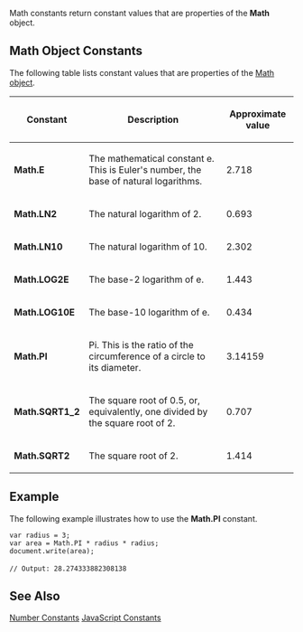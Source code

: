 Math constants return constant values that are properties of the '''Math''' object.


==Math Object Constants==
The following table lists constant values that are properties of the [[javascript/Math|Math object]].

{| class='wikitable'
|-
! Constant
! Description
! Approximate value
|-
| '''Math.E'''
| The mathematical constant e. This is Euler's number, the base of natural logarithms.
| 2.718
|-
| '''Math.LN2'''
| The natural logarithm of 2.
| 0.693
|-
| '''Math.LN10'''
| The natural logarithm of 10.
| 2.302
|-
| '''Math.LOG2E'''
| The base-2 logarithm of e.
| 1.443
|-
| '''Math.LOG10E'''
| The base-10 logarithm of e.
| 0.434
|-
| '''Math.PI'''
| Pi. This is the ratio of the circumference of a circle to its diameter.
| 3.14159
|-
| '''Math.SQRT1_2'''
| The square root of 0.5, or, equivalently, one divided by the square root of 2.
| 0.707
|-
| '''Math.SQRT2'''
| The square root of 2.
| 1.414
|}

==Example==
The following example illustrates how to use the '''Math.PI''' constant.

 var radius = 3;
 var area = Math.PI * radius * radius;
 document.write(area);
 
 // Output: 28.274333882308138

==See Also==

              

              
[[javascript/Number/constants|Number Constants]]
[[javascript/constants|JavaScript Constants]]
